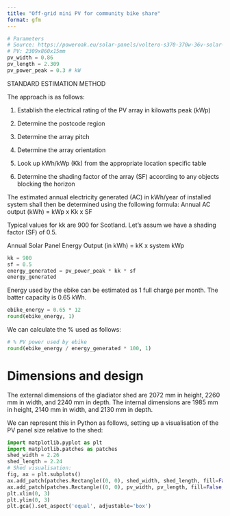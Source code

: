 ```yaml
---
title: "Off-grid mini PV for community bike share"
format: gfm
---
```



```python
# Parameters
# Source: https://poweroak.eu/solar-panels/voltero-s370-370w-36v-solar-panel-with-sunpower-cells
# PV: 2309x860x15mm
pv_width = 0.86
pv_length = 2.309
pv_power_peak = 0.3 # kW
```

STANDARD ESTIMATION METHOD

The approach is as follows:

1) Establish the electrical rating of the PV array in kilowatts peak (kWp)

2) Determine the postcode region

3) Determine the array pitch

4) Determine the array orientation

5) Look up kWh/kWp (Kk) from the appropriate location specific table

6) Determine the shading factor of the array (SF) according to any objects blocking the
horizon

The estimated annual electricity generated (AC) in kWh/year of installed system shall then be
determined using the following formula:
Annual AC output (kWh) = kWp x Kk x SF

Typical values for kk are 900 for Scotland.
Let's assum we have a shading factor (SF) of 0.5.

Annual Solar Panel Energy Output (in kWh) = kK x system kWp

```python
kk = 900
sf = 0.5
energy_generated = pv_power_peak * kk * sf
energy_generated 
```

Energy used by the ebike can be estimated as 1 full charge per month.
The batter capacity is 0.65 kWh.

```python
ebike_energy = 0.65 * 12
round(ebike_energy, 1)
```

We can calculate the % used as follows:

```python
# % PV power used by ebike
round(ebike_energy / energy_generated * 100, 1)
```


# Dimensions and design

The external dimensions of the gladiator shed are 2072 mm in height, 2260 mm in width, and 2240 mm in depth. The internal dimensions are 1985 mm in height, 2140 mm in width, and 2130 mm in depth. 

We can represent this in Python as follows, setting up a visualisation of the PV panel size relative to the shed:

```python
import matplotlib.pyplot as plt
import matplotlib.patches as patches
shed_width = 2.26
shed_length = 2.24
# Shed visualisation:
fig, ax = plt.subplots()
ax.add_patch(patches.Rectangle((0, 0), shed_width, shed_length, fill=False, edgecolor='blue', lw=3))
ax.add_patch(patches.Rectangle((0, 0), pv_width, pv_length, fill=False, edgecolor='red', lw=3))
plt.xlim(0, 3)
plt.ylim(0, 3)
plt.gca().set_aspect('equal', adjustable='box')
```


